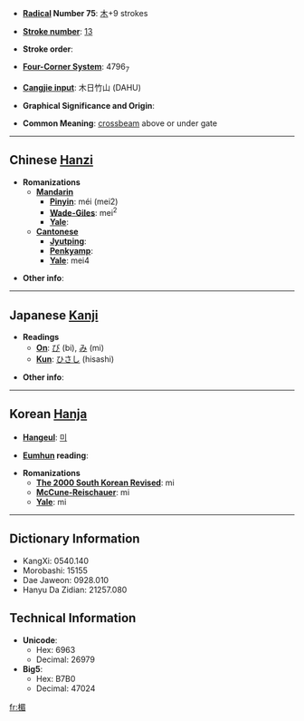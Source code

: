 * '''[[Wiktionary:Chinese radical index| Radical]] Number 75''': [[Wiktionary:Chinese radical index 木|木]]+9 strokes

* '''[[Wiktionary:Chinese total strokes index|Stroke number]]''': [[Wiktionary:Chinese total strokes index 13|13]]

* '''Stroke order''': 

* '''[[Wiktionary:Chinese four corner index|Four-Corner System]]''': 4796<sub>7</sub>

* '''[[Wiktionary:Chinese Cangjie index|Cangjie input]]''': 木日竹山 (DAHU)

* '''Graphical Significance and Origin''': 

* '''Common Meaning''': [[crossbeam]] above or under gate

----

== Chinese [[Hanzi]] ==

* '''Romanizations'''
** '''[[Mandarin]]'''
*** '''[[Pinyin]]''': méi (mei2)
*** '''[[Wade-Giles]]''': mei<sup>2</sup>
*** '''[[Yale]]''': 
** '''[[Cantonese]]'''
*** '''[[Jyutping]]''':
*** '''[[Penkyamp]]''': 
*** '''[[Yale]]''': mei4

* '''Other info''': 

----

== Japanese [[Kanji]] ==

* '''Readings'''
** '''[[On]]''': [[び]] (bi), [[み]] (mi)
** '''[[Kun]]''': [[ひさし]] (hisashi)

* '''Other info''':  

----

== Korean [[Hanja]] ==

* '''[[Hangeul]]''': [[미]]

* '''[[Eumhun]] reading''': 

* '''Romanizations'''
** '''[[The 2000 South Korean Revised Romanization|The 2000 South Korean Revised]]''': mi
** '''[[McCune-Reischauer]]''': mi
** '''[[Yale]]''': mi

----

== Dictionary Information ==

* KangXi: 0540.140
* Morobashi: 15155
* Dae Jaweon: 0928.010
* Hanyu Da Zidian: 21257.080

== Technical Information ==

* '''Unicode''':
** Hex: 6963
** Decimal: 26979
* '''Big5''':
** Hex: B7B0
** Decimal: 47024

[[fr:楣]]